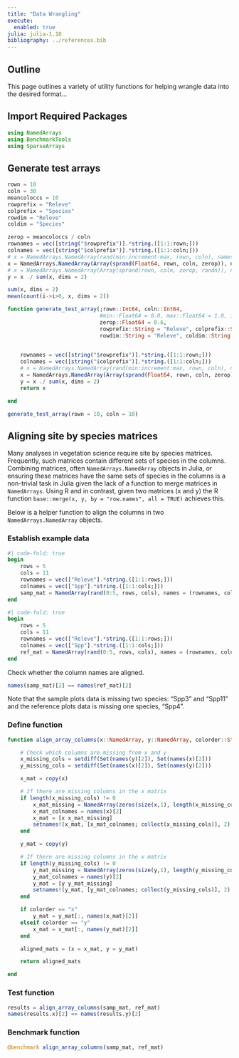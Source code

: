 ```yaml
---
title: "Data Wrangling"
execute: 
  enabled: true
julia: julia-1.10
bibliography: ../references.bib
---
```


## Outline

This page outlines a variety of utility functions for helping wrangle data into the desired format...


## Import Required Packages

```julia
using NamedArrays
using BenchmarkTools
using SparseArrays
```

## Generate test arrays {#sec-generate_test_arrays}

```julia
rown = 10
coln = 30
meancoloccs = 10
rowprefix = "Releve"
colprefix = "Species"
rowdim = "Releve"
coldim = "Species"
```

```julia
zerop = meancoloccs / coln
rownames = vec([string("$rowprefix")].*string.([1:1:rown;]))
colnames = vec([string("$colprefix")].*string.([1:1:coln;]))
# x = NamedArrays.NamedArray(rand(min:increment:max, rown, coln), names = (rownames, colnames), dimnames = (rowdim, coldim))
x = NamedArrays.NamedArray(Array(sprand(Float64, rown, coln, zerop)), names = (rownames, colnames), dimnames = (rowdim, coldim))
# x = NamedArrays.NamedArray(Array(sprand(rown, coln, zerop, randn)), names = (rownames, colnames), dimnames = (rowdim, coldim))
y = x ./ sum(x, dims = 2)

sum(x, dims = 2)
mean(count(i->i>0, x, dims = 2))
```

```julia
function generate_test_array(;rown::Int64, coln::Int64, 
                             #min::Float64 = 0.0, max::Float64 = 1.0, increment::Float64 = 0.1, 
                             zerop::Float64 = 0.6,
                             rowprefix::String = "Releve", colprefix::String = "Species",
                             rowdim::String = "Releve", coldim::String = "Species")

                             
    rownames = vec([string("$rowprefix")].*string.([1:1:rown;]))
    colnames = vec([string("$colprefix")].*string.([1:1:coln;]))
    # x = NamedArrays.NamedArray(rand(min:increment:max, rown, coln), names = (rownames, colnames), dimnames = (rowdim, coldim))
    x = NamedArrays.NamedArray(Array(sprand(Float64, rown, coln, zerop)), names = (rownames, colnames), dimnames = (rowdim, coldim))
    y = x ./ sum(x, dims = 2)
    return x

end
```

```julia
generate_test_array(rown = 10, coln = 10)
```

## Aligning site by species matrices {#sec-align_array_columns}

Many analyses in vegetation science require site by species matrices. Frequently, such matrices contain different sets of species in the columns. Combining matrices, often `NamedArrays.NamedArray` objects in Julia, or ensuring these matrices have the same sets of species in the columns is a non-trivial task in Julia given the lack of a function to merge matrices in `NamedArrays`. Using R and in contrast, given two matrices (x and y) the R function `base::merge(x, y, by = "row.names", all = TRUE)` achieves this.

Below is a helper function to align the columns in two `NamedArrays.NamedArray` objects.

### Establish example data

```julia
#| code-fold: true
begin
    rows = 5
    cols = 11
	rownames = vec(["Releve"].*string.([1:1:rows;]))
    colnames = vec(["Spp"].*string.([1:1:cols;]))
	samp_mat = NamedArray(rand(0:5, rows, cols), names = (rownames, colnames), dimnames = ("Releve", "Species"))[:,Not(["Spp3", "Spp11"])]
end
```

```julia
#| code-fold: true
begin
    rows = 5
    cols = 11
	rownames = vec(["Releve"].*string.([1:1:rows;]))
    colnames = vec(["Spp"].*string.([1:1:cols;]))
	ref_mat = NamedArray(rand(0:5, rows, cols), names = (rownames, colnames), dimnames = ("Releve", "Species"))[:,Not(["Spp4"])]
end
```

Check whether the column names are aligned.

```julia
names(samp_mat)[2] == names(ref_mat)[2]
```

Note that the sample plots data is missing two species: "Spp3" and "Spp11" and the reference plots data is missing one species, "Spp4".

### Define function

```julia
function align_array_columns(x::NamedArray, y::NamedArray, colorder::String = "x")

    # Check which columns are missing from x and y
    x_missing_cols = setdiff(Set(names(y)[2]), Set(names(x)[2]))
    y_missing_cols = setdiff(Set(names(x)[2]), Set(names(y)[2]))

    x_mat = copy(x)

    # If there are missing columns in the x matrix
    if length(x_missing_cols) != 0
        x_mat_missing = NamedArray(zeros(size(x,1), length(x_missing_cols)), names = (vec(names(x)[1]), collect(x_missing_cols)))
        x_mat_colnames = names(x)[2]
        x_mat = [x x_mat_missing]
        setnames!(x_mat, [x_mat_colnames; collect(x_missing_cols)], 2)
    end

    y_mat = copy(y)

    # If there are missing columns in the x matrix
    if length(y_missing_cols) != 0
        y_mat_missing = NamedArray(zeros(size(y,1), length(y_missing_cols)), names = (vec(names(y)[1]), collect(y_missing_cols)))
        y_mat_colnames = names(y)[2]
        y_mat = [y y_mat_missing]
        setnames!(y_mat, [y_mat_colnames; collect(y_missing_cols)], 2)
    end

    if colorder == "x"
        y_mat = y_mat[:, names(x_mat)[2]]
    elseif colorder == "y"
        x_mat = x_mat[:, names(y_mat)[2]]
    end

    aligned_mats = (x = x_mat, y = y_mat)

    return aligned_mats

end
```

### Test function

```julia
results = align_array_columns(samp_mat, ref_mat)
names(results.x)[2] == names(results.y)[2]
```

### Benchmark function

```julia
@benchmark align_array_columns(samp_mat, ref_mat)
```